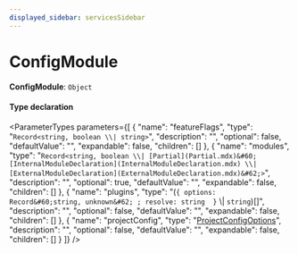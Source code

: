```yaml
---
displayed_sidebar: servicesSidebar
---
```



# ConfigModule

 **ConfigModule**: `Object`

#### Type declaration

<ParameterTypes parameters={[
  {
    "name": "featureFlags",
    "type": "`Record<string, boolean \\| string>`",
    "description": "",
    "optional": false,
    "defaultValue": "",
    "expandable": false,
    "children": []
  },
  {
    "name": "modules",
    "type": "`Record<string, boolean \\| [Partial](Partial.mdx)&#60;[InternalModuleDeclaration](InternalModuleDeclaration.mdx) \\| [ExternalModuleDeclaration](ExternalModuleDeclaration.mdx)&#62;>`",
    "description": "",
    "optional": true,
    "defaultValue": "",
    "expandable": false,
    "children": []
  },
  {
    "name": "plugins",
    "type": "(``{ options: Record&#60;string, unknown&#62; ; resolve: string  }`` \\| `string`)[]",
    "description": "",
    "optional": false,
    "defaultValue": "",
    "expandable": false,
    "children": []
  },
  {
    "name": "projectConfig",
    "type": "[ProjectConfigOptions](ProjectConfigOptions.mdx)",
    "description": "",
    "optional": false,
    "defaultValue": "",
    "expandable": false,
    "children": []
  }
]} />
